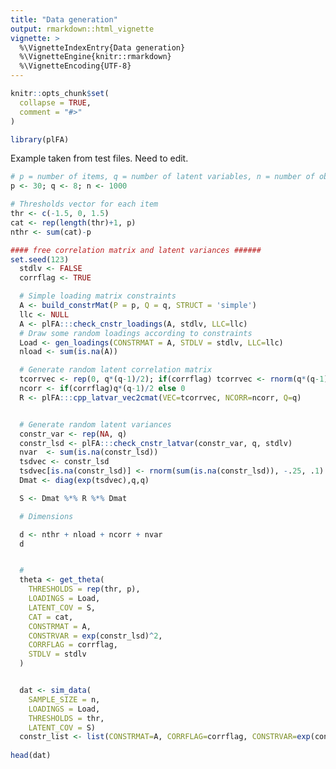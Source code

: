 ```yaml
---
title: "Data generation"
output: rmarkdown::html_vignette
vignette: >
  %\VignetteIndexEntry{Data generation}
  %\VignetteEngine{knitr::rmarkdown}
  %\VignetteEncoding{UTF-8}
---
```


```r
knitr::opts_chunk$set(
  collapse = TRUE,
  comment = "#>"
)
```

```r
library(plFA)
```

Example taken from test files. Need to edit.

```r
# p = number of items, q = number of latent variables, n = number of observations
p <- 30; q <- 8; n <- 1000

# Thresholds vector for each item
thr <- c(-1.5, 0, 1.5)
cat <- rep(length(thr)+1, p)
nthr <- sum(cat)-p

#### free correlation matrix and latent variances ######
set.seed(123)
  stdlv <- FALSE
  corrflag <- TRUE

  # Simple loading matrix constraints
  A <- build_constrMat(P = p, Q = q, STRUCT = 'simple')
  llc <- NULL
  A <- plFA:::check_cnstr_loadings(A, stdlv, LLC=llc)
  # Draw some random loadings according to constraints
  Load <- gen_loadings(CONSTRMAT = A, STDLV = stdlv, LLC=llc)
  nload <- sum(is.na(A))

  # Generate random latent correlation matrix
  tcorrvec <- rep(0, q*(q-1)/2); if(corrflag) tcorrvec <- rnorm(q*(q-1)/2)
  ncorr <- if(corrflag)q*(q-1)/2 else 0
  R <- plFA:::cpp_latvar_vec2cmat(VEC=tcorrvec, NCORR=ncorr, Q=q)


  # Generate random latent variances
  constr_var <- rep(NA, q)
  constr_lsd <- plFA:::check_cnstr_latvar(constr_var, q, stdlv)
  nvar  <- sum(is.na(constr_lsd))
  tsdvec <- constr_lsd
  tsdvec[is.na(constr_lsd)] <- rnorm(sum(is.na(constr_lsd)), -.25, .1)
  Dmat <- diag(exp(tsdvec),q,q)

  S <- Dmat %*% R %*% Dmat

  # Dimensions

  d <- nthr + nload + ncorr + nvar
  d


  #
  theta <- get_theta(
    THRESHOLDS = rep(thr, p),
    LOADINGS = Load,
    LATENT_COV = S,
    CAT = cat,
    CONSTRMAT = A,
    CONSTRVAR = exp(constr_lsd)^2,
    CORRFLAG = corrflag,
    STDLV = stdlv
  )


  dat <- sim_data(
    SAMPLE_SIZE = n,
    LOADINGS = Load,
    THRESHOLDS = thr,
    LATENT_COV = S)
  constr_list <- list(CONSTRMAT=A, CORRFLAG=corrflag, CONSTRVAR=exp(constr_lsd)^2, STDLV=stdlv, LLC=llc)
  
head(dat)
```


